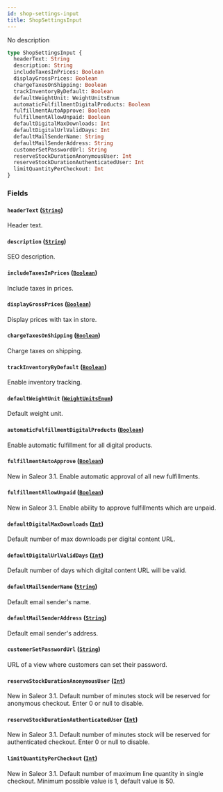 ```yaml
---
id: shop-settings-input
title: ShopSettingsInput
---
```


No description

```graphql
type ShopSettingsInput {
  headerText: String
  description: String
  includeTaxesInPrices: Boolean
  displayGrossPrices: Boolean
  chargeTaxesOnShipping: Boolean
  trackInventoryByDefault: Boolean
  defaultWeightUnit: WeightUnitsEnum
  automaticFulfillmentDigitalProducts: Boolean
  fulfillmentAutoApprove: Boolean
  fulfillmentAllowUnpaid: Boolean
  defaultDigitalMaxDownloads: Int
  defaultDigitalUrlValidDays: Int
  defaultMailSenderName: String
  defaultMailSenderAddress: String
  customerSetPasswordUrl: String
  reserveStockDurationAnonymousUser: Int
  reserveStockDurationAuthenticatedUser: Int
  limitQuantityPerCheckout: Int
}
```

### Fields

#### `headerText` ([`String`](../../../developer/api-reference/scalars/string))

Header text.

#### `description` ([`String`](../../../developer/api-reference/scalars/string))

SEO description.

#### `includeTaxesInPrices` ([`Boolean`](../../../developer/api-reference/scalars/boolean))

Include taxes in prices.

#### `displayGrossPrices` ([`Boolean`](../../../developer/api-reference/scalars/boolean))

Display prices with tax in store.

#### `chargeTaxesOnShipping` ([`Boolean`](../../../developer/api-reference/scalars/boolean))

Charge taxes on shipping.

#### `trackInventoryByDefault` ([`Boolean`](../../../developer/api-reference/scalars/boolean))

Enable inventory tracking.

#### `defaultWeightUnit` ([`WeightUnitsEnum`](../../../developer/api-reference/enums/weight-units-enum))

Default weight unit.

#### `automaticFulfillmentDigitalProducts` ([`Boolean`](../../../developer/api-reference/scalars/boolean))

Enable automatic fulfillment for all digital products.

#### `fulfillmentAutoApprove` ([`Boolean`](../../../developer/api-reference/scalars/boolean))

New in Saleor 3.1. Enable automatic approval of all new fulfillments.

#### `fulfillmentAllowUnpaid` ([`Boolean`](../../../developer/api-reference/scalars/boolean))

New in Saleor 3.1. Enable ability to approve fulfillments which are unpaid.

#### `defaultDigitalMaxDownloads` ([`Int`](../../../developer/api-reference/scalars/int))

Default number of max downloads per digital content URL.

#### `defaultDigitalUrlValidDays` ([`Int`](../../../developer/api-reference/scalars/int))

Default number of days which digital content URL will be valid.

#### `defaultMailSenderName` ([`String`](../../../developer/api-reference/scalars/string))

Default email sender's name.

#### `defaultMailSenderAddress` ([`String`](../../../developer/api-reference/scalars/string))

Default email sender's address.

#### `customerSetPasswordUrl` ([`String`](../../../developer/api-reference/scalars/string))

URL of a view where customers can set their password.

#### `reserveStockDurationAnonymousUser` ([`Int`](../../../developer/api-reference/scalars/int))

New in Saleor 3.1. Default number of minutes stock will be reserved for anonymous checkout. Enter 0 or null to disable.

#### `reserveStockDurationAuthenticatedUser` ([`Int`](../../../developer/api-reference/scalars/int))

New in Saleor 3.1. Default number of minutes stock will be reserved for authenticated checkout. Enter 0 or null to disable.

#### `limitQuantityPerCheckout` ([`Int`](../../../developer/api-reference/scalars/int))

New in Saleor 3.1. Default number of maximum line quantity in single checkout. Minimum possible value is 1, default value is 50.

